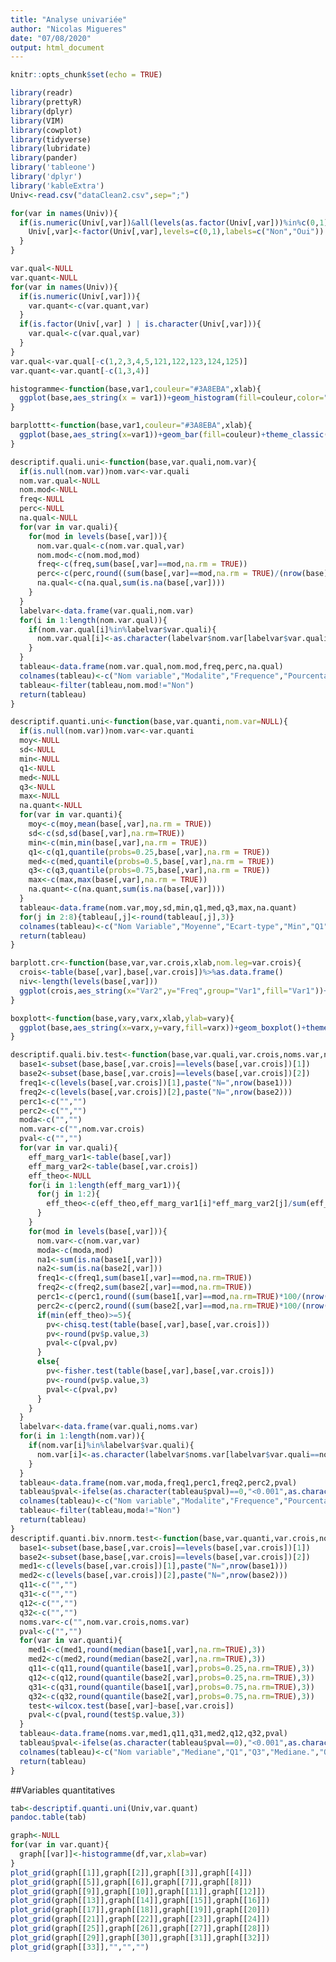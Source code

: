 ```yaml
---
title: "Analyse univariée"
author: "Nicolas Migueres"
date: "07/08/2020"
output: html_document
---
```


```r
knitr::opts_chunk$set(echo = TRUE)
```

```r
library(readr)
library(prettyR)
library(dplyr)
library(VIM)
library(cowplot)
library(tidyverse)
library(lubridate)
library(pander)
library('tableone')
library('dplyr')
library('kableExtra')
Univ<-read.csv("dataClean2.csv",sep=";")
```

```r

for(var in names(Univ)){
  if(is.numeric(Univ[,var])&all(levels(as.factor(Univ[,var]))%in%c(0,1))){
    Univ[,var]<-factor(Univ[,var],levels=c(0,1),labels=c("Non","Oui"))
  }
}

var.qual<-NULL
var.quant<-NULL
for(var in names(Univ)){
  if(is.numeric(Univ[,var])){
    var.quant<-c(var.quant,var)
  }
  if(is.factor(Univ[,var] ) | is.character(Univ[,var])){
    var.qual<-c(var.qual,var)
  }
}
var.qual<-var.qual[-c(1,2,3,4,5,121,122,123,124,125)]
var.quant<-var.quant[-c(1,3,4)]


```


```r
histogramme<-function(base,var1,couleur="#3A8EBA",xlab){
  ggplot(base,aes_string(x = var1))+geom_histogram(fill=couleur,color="white",bins = max(7,min(length(levels(as.factor(base[,var1])))/3,33)))+theme_classic()+ylab("Effectif")+xlab(xlab)
}

barplottt<-function(base,var1,couleur="#3A8EBA",xlab){
  ggplot(base,aes_string(x=var1))+geom_bar(fill=couleur)+theme_classic()+ylab("Effectif")+xlab(xlab)+geom_text(aes(label=..count..,vjust=ifelse(..count..<30,-2,0),fontface=2),stat = "count",position = position_stack(0.5),size=3)+geom_text(aes(label=paste(round(..count..*100/sum(..count..),1),"%"),vjust=ifelse(..count..<30,-2,0)+2,fontface=2),stat = "count",position = position_stack(0.5),size=3)
}

descriptif.quali.uni<-function(base,var.quali,nom.var){
  if(is.null(nom.var))nom.var<-var.quali
  nom.var.qual<-NULL
  nom.mod<-NULL
  freq<-NULL
  perc<-NULL
  na.qual<-NULL
  for(var in var.quali){
    for(mod in levels(base[,var])){
      nom.var.qual<-c(nom.var.qual,var)
      nom.mod<-c(nom.mod,mod)
      freq<-c(freq,sum(base[,var]==mod,na.rm = TRUE))
      perc<-c(perc,round((sum(base[,var]==mod,na.rm = TRUE)/(nrow(base)-sum(is.na(base[,var]))))*100,1))
      na.qual<-c(na.qual,sum(is.na(base[,var])))
    }
  }
  labelvar<-data.frame(var.quali,nom.var)
  for(i in 1:length(nom.var.qual)){
    if(nom.var.qual[i]%in%labelvar$var.quali){
      nom.var.qual[i]<-as.character(labelvar$nom.var[labelvar$var.quali==nom.var.qual[i]])
    }
  }
  tableau<-data.frame(nom.var.qual,nom.mod,freq,perc,na.qual)
  colnames(tableau)<-c("Nom variable","Modalite","Frequence","Pourcentage","NA")
  tableau<-filter(tableau,nom.mod!="Non")
  return(tableau)
}

descriptif.quanti.uni<-function(base,var.quanti,nom.var=NULL){
  if(is.null(nom.var))nom.var<-var.quanti
  moy<-NULL
  sd<-NULL
  min<-NULL
  q1<-NULL
  med<-NULL
  q3<-NULL
  max<-NULL
  na.quant<-NULL
  for(var in var.quanti){
    moy<-c(moy,mean(base[,var],na.rm = TRUE))
    sd<-c(sd,sd(base[,var],na.rm=TRUE))
    min<-c(min,min(base[,var],na.rm = TRUE))
    q1<-c(q1,quantile(probs=0.25,base[,var],na.rm = TRUE))
    med<-c(med,quantile(probs=0.5,base[,var],na.rm = TRUE))
    q3<-c(q3,quantile(probs=0.75,base[,var],na.rm = TRUE))
    max<-c(max,max(base[,var],na.rm = TRUE))
    na.quant<-c(na.quant,sum(is.na(base[,var])))  
  }
  tableau<-data.frame(nom.var,moy,sd,min,q1,med,q3,max,na.quant)
  for(j in 2:8){tableau[,j]<-round(tableau[,j],3)}
  colnames(tableau)<-c("Nom Variable","Moyenne","Ecart-type","Min","Q1","Mediane","Q3","Max","NA")
  return(tableau)
}

barplott.cr<-function(base,var,var.crois,xlab,nom.leg=var.crois){
  crois<-table(base[,var],base[,var.crois])%>%as.data.frame()
  niv<-length(levels(base[,var]))
  ggplot(crois,aes_string(x="Var2",y="Freq",group="Var1",fill="Var1"))+geom_bar(stat = "identity",position='dodge',col="white")+theme_classic()+ylab("Effectif")+xlab(xlab)+labs(fill=nom.leg)+geom_text(aes_string(label="Freq"),position=position_dodge(width = 1),vjust=-0.5)
}

boxplott<-function(base,vary,varx,xlab,ylab=vary){
  ggplot(base,aes_string(x=varx,y=vary,fill=varx))+geom_boxplot()+theme_classic()+xlab(xlab)+ylab(ylab)+geom_jitter(alpha=0.3,width = 0.2,height = 0.1,col="#373F47")
}

descriptif.quali.biv.test<-function(base,var.quali,var.crois,noms.var,nom.var.crois){
  base1<-subset(base,base[,var.crois]==levels(base[,var.crois])[1])
  base2<-subset(base,base[,var.crois]==levels(base[,var.crois])[2])
  freq1<-c(levels(base[,var.crois])[1],paste("N=",nrow(base1)))
  freq2<-c(levels(base[,var.crois])[2],paste("N=",nrow(base2)))
  perc1<-c("","")
  perc2<-c("","")
  moda<-c("","")
  nom.var<-c("",nom.var.crois)
  pval<-c("","")
  for(var in var.quali){
    eff_marg_var1<-table(base[,var])
    eff_marg_var2<-table(base[,var.crois])
    eff_theo<-NULL
    for(i in 1:length(eff_marg_var1)){
      for(j in 1:2){
        eff_theo<-c(eff_theo,eff_marg_var1[i]*eff_marg_var2[j]/sum(eff_marg_var1))
      }
    }
    for(mod in levels(base[,var])){
      nom.var<-c(nom.var,var)
      moda<-c(moda,mod)
      na1<-sum(is.na(base1[,var]))
      na2<-sum(is.na(base2[,var]))
      freq1<-c(freq1,sum(base1[,var]==mod,na.rm=TRUE))
      freq2<-c(freq2,sum(base2[,var]==mod,na.rm=TRUE))
      perc1<-c(perc1,round((sum(base1[,var]==mod,na.rm=TRUE)*100/(nrow(base1)-na1)),1))
      perc2<-c(perc2,round((sum(base2[,var]==mod,na.rm=TRUE)*100/(nrow(base2)-na2)),1))
      if(min(eff_theo)>=5){
        pv<-chisq.test(table(base[,var],base[,var.crois]))
        pv<-round(pv$p.value,3)
        pval<-c(pval,pv)
      }
      else{
        pv<-fisher.test(table(base[,var],base[,var.crois]))
        pv<-round(pv$p.value,3)
        pval<-c(pval,pv)
      }
    }
  }
  labelvar<-data.frame(var.quali,noms.var)
  for(i in 1:length(nom.var)){
    if(nom.var[i]%in%labelvar$var.quali){
      nom.var[i]<-as.character(labelvar$noms.var[labelvar$var.quali==nom.var[i]])
    }
  }
  tableau<-data.frame(nom.var,moda,freq1,perc1,freq2,perc2,pval)
  tableau$pval<-ifelse(as.character(tableau$pval)==0,"<0.001",as.character(tableau$pval))
  colnames(tableau)<-c("Nom variable","Modalite","Frequence","Pourcentage","Frequence.","Pourcentage.","P-valeur")
  tableau<-filter(tableau,moda!="Non")
  return(tableau)
}
descriptif.quanti.biv.nnorm.test<-function(base,var.quanti,var.crois,noms.var,nom.var.crois){
  base1<-subset(base,base[,var.crois]==levels(base[,var.crois])[1])
  base2<-subset(base,base[,var.crois]==levels(base[,var.crois])[2])
  med1<-c(levels(base[,var.crois])[1],paste("N=",nrow(base1)))
  med2<-c(levels(base[,var.crois])[2],paste("N=",nrow(base2)))
  q11<-c("","")
  q31<-c("","")
  q12<-c("","")
  q32<-c("","")
  noms.var<-c("",nom.var.crois,noms.var)
  pval<-c("","")
  for(var in var.quanti){
    med1<-c(med1,round(median(base1[,var],na.rm=TRUE),3))
    med2<-c(med2,round(median(base2[,var],na.rm=TRUE),3))
    q11<-c(q11,round(quantile(base1[,var],probs=0.25,na.rm=TRUE),3))
    q12<-c(q12,round(quantile(base2[,var],probs=0.25,na.rm=TRUE),3))
    q31<-c(q31,round(quantile(base1[,var],probs=0.75,na.rm=TRUE),3))
    q32<-c(q32,round(quantile(base2[,var],probs=0.75,na.rm=TRUE),3))
    test<-wilcox.test(base[,var]~base[,var.crois])
    pval<-c(pval,round(test$p.value,3))
  }
  tableau<-data.frame(noms.var,med1,q11,q31,med2,q12,q32,pval)
  tableau$pval<-ifelse(as.character(tableau$pval==0),"<0.001",as.character(tableau$pval))
  colnames(tableau)<-c("Nom variable","Mediane","Q1","Q3","Mediane.","Q1.","Q3.","P-valeur")
  return(tableau)
}
```


##Variables quantitatives
```r
tab<-descriptif.quanti.uni(Univ,var.quant)
pandoc.table(tab)
```
```r
graph<-NULL
for(var in var.quant){
  graph[[var]]<-histogramme(df,var,xlab=var)
}
plot_grid(graph[[1]],graph[[2]],graph[[3]],graph[[4]])
plot_grid(graph[[5]],graph[[6]],graph[[7]],graph[[8]])
plot_grid(graph[[9]],graph[[10]],graph[[11]],graph[[12]])
plot_grid(graph[[13]],graph[[14]],graph[[15]],graph[[16]])
plot_grid(graph[[17]],graph[[18]],graph[[19]],graph[[20]])
plot_grid(graph[[21]],graph[[22]],graph[[23]],graph[[24]])
plot_grid(graph[[25]],graph[[26]],graph[[27]],graph[[28]])
plot_grid(graph[[29]],graph[[30]],graph[[31]],graph[[32]])
plot_grid(graph[[33]],"","","")
```






